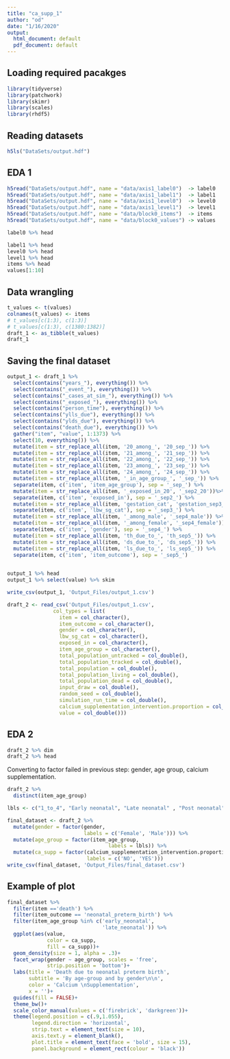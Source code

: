 ```yaml
---
title: "ca_supp_1"
author: "od"
date: "1/16/2020"
output:
  html_document: default
  pdf_document: default
---
```


## Loading required pacakges

```r
library(tidyverse)
library(patchwork)
library(skimr)
library(scales)
library(rhdf5)
```


## Reading datasets
```r
h5ls("DataSets/output.hdf")
```

## EDA 1

```r
h5read("DataSets/output.hdf", name = "data/axis1_label0")  -> label0
h5read("DataSets/output.hdf", name = "data/axis1_label1")  -> label1
h5read("DataSets/output.hdf", name = "data/axis1_level0")  -> level0
h5read("DataSets/output.hdf", name = "data/axis1_level1")  -> level1
h5read("DataSets/output.hdf", name = "data/block0_items")  -> items
h5read("DataSets/output.hdf", name = "data/block0_values") -> values
```

```r
label0 %>% head

label1 %>% head
level0 %>% head
level1 %>% head
items %>% head
values[1:10]
```


## Data wrangling

```r
t_values <- t(values)
colnames(t_values) <- items
# t_values[c(1:3), c(1:3)]
# t_values[c(1:3), c(1380:1382)]
draft_1 <- as_tibble(t_values)
draft_1
```


## Saving the final dataset
```r
output_1 <- draft_1 %>% 
  select(contains("years_"), everything()) %>% 
  select(contains("_event_"), everything()) %>% 
  select(contains("_cases_at_sim_"), everything()) %>% 
  select(contains("_exposed_"), everything()) %>% 
  select(contains("person_time"), everything()) %>% 
  select(contains("ylls_due"), everything()) %>% 
  select(contains("ylds_due"), everything()) %>% 
  select(contains("death_due"), everything()) %>% 
  gather("item", "value", 1:1373) %>% 
  select(10, everything()) %>% 
  mutate(item = str_replace_all(item, '20_among_', '20_sep_')) %>% 
  mutate(item = str_replace_all(item, '21_among_', '21_sep_')) %>% 
  mutate(item = str_replace_all(item, '22_among_', '22_sep_')) %>% 
  mutate(item = str_replace_all(item, '23_among_', '23_sep_')) %>% 
  mutate(item = str_replace_all(item, '24_among_', '24_sep_')) %>% 
  mutate(item = str_replace_all(item, '_in_age_group_', '_sep_')) %>%
  separate(item, c('item', 'item_age_group'), sep = '_sep_') %>% 
  mutate(item = str_replace_all(item, '_exposed_in_20', '_sep2_20'))%>% 
  separate(item, c('item', 'exposed_in'), sep = '_sep2_') %>%  
  mutate(item = str_replace_all(item, 'gestation_cat', 'gestation_sep3_cat'))   %>% 
  separate(item, c('item', 'lbw_sg_cat'), sep = '_sep3_') %>%
  mutate(item = str_replace_all(item, '_among_male', '_sep4_male')) %>% 
  mutate(item = str_replace_all(item, '_among_female', '_sep4_female')) %>% 
  separate(item, c('item', 'gender'), sep = '_sep4_') %>% 
  mutate(item = str_replace_all(item, 'th_due_to_', 'th_sep5_')) %>% 
  mutate(item = str_replace_all(item, 'ds_due_to_', 'ds_sep5_')) %>% 
  mutate(item = str_replace_all(item, 'ls_due_to_', 'ls_sep5_')) %>% 
  separate(item, c('item', 'item_outcome'), sep = '_sep5_') 
  
```

```r
output_1 %>% head
output_1 %>% select(value) %>% skim
```

```r
write_csv(output_1, 'Output_Files/output_1.csv')
```

```r
draft_2 <- read_csv('Output_Files/output_1.csv',
               col_types = list(
                 item = col_character(),
                 item_outcome = col_character(),
                 gender = col_character(),
                 lbw_sg_cat = col_character(),
                 exposed_in = col_character(),
                 item_age_group = col_character(),
                 total_population_untracked = col_double(),
                 total_population_tracked = col_double(),
                 total_population = col_double(),
                 total_population_living = col_double(),
                 total_population_dead = col_double(),
                 input_draw = col_double(),
                 random_seed = col_double(),
                 simulation_run_time = col_double(),
                 calcium_supplementation_intervention.proportion = col_character(),
                 value = col_double()))
```


## EDA 2

```r
draft_2 %>% dim
draft_2 %>% head
```

Converting to factor failed in previous step: gender, age group, calcium supplementation.

```r
draft_2 %>% 
  distinct(item_age_group)

lbls <- c("1_to_4", "Early neonatal", "Late neonatal" , "Post neonatal")

final_dataset <- draft_2 %>% 
  mutate(gender = factor(gender, 
                         labels = c('Female', 'Male'))) %>% 
  mutate(age_group = factor(item_age_group,
                                 labels = lbls)) %>% 
  mutate(ca_supp = factor(calcium_supplementation_intervention.proportion,
                          labels = c('NO', 'YES')))
write_csv(final_dataset, 'Output_Files/final_dataset.csv')

```

## Example of plot  #############
```r
final_dataset %>% 
  filter(item =='death') %>% 
  filter(item_outcome == 'neonatal_preterm_birth') %>% 
  filter(item_age_group %in% c('early_neonatal',
                               'late_neonatal')) %>%
  ggplot(aes(value,
             color = ca_supp,
             fill = ca_supp))+
  geom_density(size = 1, alpha = .3)+
  facet_wrap(gender ~ age_group, scales = 'free',
             strip.position = 'bottom')+
  labs(title = 'Death due to neonatal preterm birth',
       subtitle = 'By age-group and by gender\n\n',
       color = 'Calcium \nSupplementation',
       x = '')+
  guides(fill = FALSE)+
  theme_bw()+
  scale_color_manual(values = c('firebrick', 'darkgreen'))+
  theme(legend.position = c(.9,1.055),
        legend.direction = 'horizontal',
        strip.text = element_text(size = 10),
        axis.text.y = element_blank(),
        plot.title = element_text(face = 'bold', size = 15),
        panel.background = element_rect(colour = 'black'))
```





